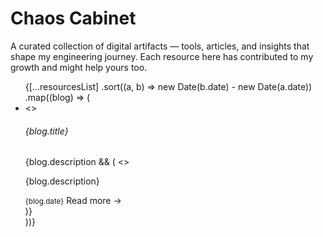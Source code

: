 

# Chaos Cabinet

<AnimatedName />

A curated collection of digital artifacts — tools, articles, and insights that shape my engineering journey. Each resource here has contributed to my growth and might help yours too.

<ul className="list-disc pl-6 space-y-4 marker:text-gray-600 dark:marker:text-gray-400">
  {[...resourcesList]
    .sort((a, b) => new Date(b.date) - new Date(a.date))
    .map((blog) => (
      <li key={blog.slug} className="transition-all duration-300 hover:translate-x-1">
        <Link href={`/writings/${blog.slug}`} className="no-underline group">
          <>
            <h6 className="text-gray-800 dark:text-gray-200 font-medium group-hover:text-indigo-600 dark:group-hover:text-indigo-400 transition-colors duration-200">
              {blog.title}
            </h6>
            {blog.description && (
              <>
              <p className="text-gray-600 dark:text-gray-400 font-light m-0 text-sm">
                {blog.description}
              </p>
              <div className="flex items-center space-x-2">
                <Small>{blog.date}</Small>
                <span className="text-sm text-indigo-600 dark:text-indigo-400 font-medium group-hover:underline">
                  Read more →
                </span>
              </div>
              </>
            )}
          </>
        </Link>
      </li>
    ))}
</ul>